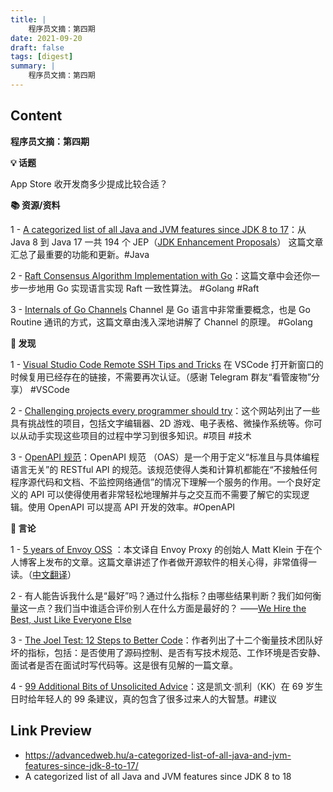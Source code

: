 ```yaml
---
title: |
    程序员文摘：第四期
date: 2021-09-20
draft: false
tags: [digest]
summary: |
    程序员文摘：第四期
---
```


## Content

**程序员文摘：第四期**

**💡 话题**

App Store 收开发商多少提成比较合适？

**📚 资源/资料**

1 - [A categorized list of all Java and JVM features since JDK 8 to 17](https://advancedweb.hu/a-categorized-list-of-all-java-and-jvm-features-since-jdk-8-to-17/)：从 Java 8 到 Java 17 一共 194 个 JEP（[JDK Enhancement Proposals](http://openjdk.java.net/jeps/0)） 这篇文章汇总了最重要的功能和更新。#Java

2 - [Raft Consensus Algorithm Implementation with Go](https://link.medium.com/zLgiGETCDjb)：这篇文章中会还你一步一步地用 Go 实现语言实现 Raft 一致性算法。 #Golang #Raft

3 - [Internals of Go Channels](https://shubhagr.medium.com/internals-of-go-channels-cf5eb15858fc) Channel 是 Go 语言中非常重要概念，也是 Go Routine 通讯的方式，这篇文章由浅入深地讲解了 Channel 的原理。 #Golang

**🔎 发现**

1 - [Visual Studio Code Remote SSH Tips and Tricks](https://code.visualstudio.com/blogs/2019/10/03/remote-ssh-tips-and-tricks#_controlmaster) 在 VSCode 打开新窗口的时候复用已经存在的链接，不需要再次认证。（感谢 Telegram 群友“看管废物”分享） #VSCode

2 - [Challenging projects every programmer should try](https://web.eecs.utk.edu/~azh/blog/challengingprojects.html)：这个网站列出了一些具有挑战性的项目，包括文字编辑器、2D 游戏、电子表格、微操作系统等。你可以从动手实现这些项目的过程中学习到很多知识。#项目 #技术

3 - [OpenAPI 规范](https://swagger.io/specification/)：OpenAPI 规范 （OAS）是一个用于定义“标准且与具体编程语言无关”的 RESTful API 的规范。该规范使得人类和计算机都能在“不接触任何程序源代码和文档、不监控网络通信”的情况下理解一个服务的作用。一个良好定义的 API 可以使得使用者非常轻松地理解并与之交互而不需要了解它的实现逻辑。使用 OpenAPI 可以提高 API 开发的效率。#OpenAPI

**💬 言论**

1 - [5 years of Envoy OSS](https://mattklein123.dev/2021/09/14/5-years-envoy-oss/) ：本文译自 Envoy Proxy 的创始人 Matt Klein 于在个人博客上发布的文章。这篇文章讲述了作者做开源软件的相关心得，非常值得一读。（[中文翻译](https://mp.weixin.qq.com/s/2eOQjR5BvrDXOkTILqLF8w)）

2 - 有人能告诉我什么是“最好”吗？通过什么指标？由哪些结果判断？我们如何衡量这一点？我们当中谁适合评价别人在什么方面是最好的？ ——[We Hire the Best, Just Like Everyone Else](https://blog.codinghorror.com/we-hire-the-best-just-like-everyone-else/)

3 - [The Joel Test: 12 Steps to Better Code](https://www.joelonsoftware.com/2000/08/09/the-joel-test-12-steps-to-better-code/)：作者列出了十二个衡量技术团队好坏的指标，包括：是否使用了源码控制、是否有写技术规范、工作环境是否安静、面试者是否在面试时写代码等。这是很有见解的一篇文章。

4 - [99 Additional Bits of Unsolicited Advice](https://kk.org/thetechnium/99-additional-bits-of-unsolicited-advice/)：这是凯文·凯利（KK）在 69 岁生日时给年轻人的 99 条建议，真的包含了很多过来人的大智慧。#建议

## Link Preview

- https://advancedweb.hu/a-categorized-list-of-all-java-and-jvm-features-since-jdk-8-to-17/
- A categorized list of all Java and JVM features since JDK 8 to 18
